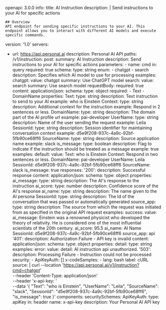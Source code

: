 openapi: 3.0.0
info:
  title: AI Instruction
  description: |
    Send instructions to your AI for specific actions
    
    ## Overview
    API endpoint for sending specific instructions to your AI. This endpoint allows you to interact with different AI models and execute specific commands.
  version: '1.0'
servers:
  - url: https://api.personal.ai
    description: Personal AI API
paths:
  /v1/instruction:
    post:
      summary: AI Instruction
      description: Send instructions to your AI for specific actions
      parameters:
        - name: cmd
          in: query
          required: true
          schema:
            type: string
            enum:
              - chatgpt
              - search
          description: Specifies which AI model to use for processing
          examples:
            chatgpt:
              value: chatgpt
              summary: Use ChatGPT model
            search:
              value: search
              summary: Use search model
      requestBody:
        required: true
        content:
          application/json:
            schema:
              type: object
              required:
                - Text
                - DomainName
              properties:
                Text:
                  type: string
                  description: Text instruction to send to your AI
                  example: who is Einstein
                Context:
                  type: string
                  description: Additional context for the instruction
                  example: Respond in 2 sentences or less.
                DomainName:
                  type: string
                  description: The domain part of the AI profile url
                  example: pai-developer
                UserName:
                  type: string
                  description: Name of the user sending the request
                  example: Leila
                SessionId:
                  type: string
                  description: Session identifier for maintaining conversation context
                  example: d5e9f208-937c-4a9c-92bf-5fb90ce68ff6
                SourceName:
                  type: string
                  description: Source application name
                  example: slack
                is_message:
                  type: boolean
                  description: Flag to indicate if the instruction should be treated as a message
                  example: true
            examples:
              default:
                value:
                  Text: who is Einstein
                  Context: Respond in two sentences or less.
                  DomainName: pai-developer
                  UserName: Leila
                  SessionId: d5e9f208-937c-4a9c-92bf-5fb90ce68ff6
                  SourceName: slack
                  is_message: true
      responses:
        '200':
          description: Successful response
          content:
            application/json:
              schema:
                type: object
                properties:
                  ai_message:
                    type: string
                    description: The AI's response to the instruction
                  ai_score:
                    type: number
                    description: Confidence score of the AI's response
                  ai_name:
                    type: string
                    description: The name given to the AI persona
                  SessionId:
                    type: string
                    description: The Id of the conversation that was passed or automatically generated
                  source_app:
                    type: string
                    description: The source from which the request was initiated from as specified in the original API request
              examples:
                success:
                  value:
                    ai_message: Einstein was a renowned physicist who developed the theory of relativity. He is considered one of the most influential scientists of the 20th century.
                    ai_score: 95.5
                    ai_name: AI Name
                    SessionId: d5e9f208-937c-4a9c-92bf-5fb90ce68ff6
                    source_app: api
        '401':
          description: Authorization Failure - API key is invalid
          content:
            application/json:
              schema:
                type: object
                properties:
                  detail:
                    type: string
              examples:
                error:
                  value:
                    detail: AI instruction api unauthorized.
        '503':
          description: Processing Failure - Instruction could not be processed
      security:
        - ApiKeyAuth: []
      x-codeSamples:
        - lang: bash
          label: cURL
          source: |
            curl --location 'https://api.personal.ai/v1/instruction?cmd=chatgpt' \
            --header 'Content-Type: application/json' \
            --header 'x-api-key: <your-api-key>' \
            --data '{
                "Text": "who is Einstein",
                "UserName": "Leila",
                "SourceName": "slack",
                "SessionId": "d5e9f208-937c-4a9c-92bf-5fb90ce68ff6",
                "is_message": true
            }'
components:
  securitySchemes:
    ApiKeyAuth:
      type: apiKey
      in: header
      name: x-api-key
      description: Your Personal AI API key
